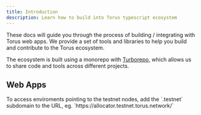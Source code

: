 ```yaml
---
title: Introduction
description: Learn how to build into Torus typescript ecosystem
---
```



These docs will guide you through the process of building / integrating with Torus web apps. We provide a set of tools and libraries to help you build and contribute to the Torus ecosystem.

The ecosystem is built using a monorepo with [Turborepo](https://turbo.build/repo/docs), which allows us to share code and tools across different projects.

## Web Apps

<LinkCard
  title="Torus Page"
  href="https://torus.network/"
  description="LP with general information about Torus"
/>
<LinkCard
  title="Torus DAO"
  href="https://dao.torus.network/"
  description="Allows users to voting on proposals, whitelist applications and view DAO activity"
/>
<LinkCard
  title="Torus Wallet"
  href="https://wallet.torus.network/"
  description="Interface for general network transactions, staking, and other wallet-related activities"
/>
<LinkCard
  title="Torus Bridge"
  href="https://bridge.torus.network/"
  description="Bridge assets between Torus and other networks"
/>
<LinkCard
  title="Torus Allocator"
  href="https://allocator.torus.network/"
  description="Set weights to registered agents on the network"
/>

<Aside type="tip">
  To access enviroments pointing to the testnet nodes, add the `.testnet`
  subdomain to the URL, eg. `https://allocator.testnet.torus.network/`
</Aside>
